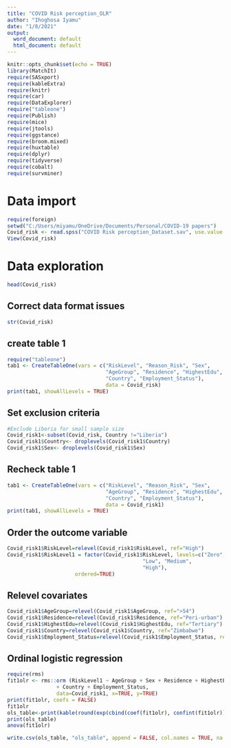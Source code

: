 ---
title: "COVID Risk perception_OLR"
author: "Ihoghosa Iyamu"
date: "1/8/2021"
output:
  word_document: default
  html_document: default
---

```{r setup, include=FALSE}
knitr::opts_chunk$set(echo = TRUE)
library(MatchIt)
require(SASxport)
require(kableExtra)
require(knitr)
require(car)
require(DataExplorer)
require("tableone")
require(Publish)
require(mice)
require(jtools)
require(ggstance)
require(broom.mixed)
require(huxtable)
require(dplyr)
require(tidyverse)
require(cobalt)
require(survminer)
```

# Data import
```{r}
require(foreign)
setwd("C:/Users/miyamu/OneDrive/Documents/Personal/COVID-19 papers")
Covid_risk <- read.spss("COVID Risk perception_Dataset.sav", use.value.label=TRUE, to.data.frame=TRUE)
View(Covid_risk)
```

# Data exploration 
```{r}
head(Covid_risk)
```

## Correct data format issues 
```{r}
str(Covid_risk)
```
## create table 1

```{r}
require("tableone")
tab1 <- CreateTableOne(vars = c("RiskLevel", "Reason_Risk", "Sex", 
                                "AgeGroup", "Residence", "HighestEdu",
                                "Country", "Employment_Status"),
                                data = Covid_risk)
print(tab1, showAllLevels = TRUE)
```
## Set exclusion criteria 
```{r}
#Exclude Liberia for small sample size
Covid_risk1<-subset(Covid_risk, Country !="Liberia")
Covid_risk1$Country<- droplevels(Covid_risk1$Country)
Covid_risk1$Sex<- droplevels(Covid_risk1$Sex)
```

## Recheck table 1
```{r}
tab1 <- CreateTableOne(vars = c("RiskLevel", "Reason_Risk", "Sex", 
                                "AgeGroup", "Residence", "HighestEdu",
                                "Country", "Employment_Status"),
                                data = Covid_risk1)
print(tab1, showAllLevels = TRUE)
```
## Order the outcome variable
```{r}
Covid_risk1$RiskLevel=relevel(Covid_risk1$RiskLevel, ref="High")
Covid_risk1$RiskLevel1 = factor(Covid_risk1$RiskLevel, levels=c("Zero", 
                                            "Low", "Medium",
                                            "High"), 
                      ordered=TRUE)
```

## Relevel covariates 
```{r}
Covid_risk1$AgeGroup=relevel(Covid_risk1$AgeGroup, ref=">54")
Covid_risk1$Residence=relevel(Covid_risk1$Residence, ref="Peri-urban")
Covid_risk1$HighestEdu=relevel(Covid_risk1$HighestEdu, ref="Tertiary")
Covid_risk1$Country=relevel(Covid_risk1$Country, ref="Zimbabwe")
Covid_risk1$Employment_Status=relevel(Covid_risk1$Employment_Status, ref="Government")
```


## Ordinal logistic regression
```{r olr, cache=TRUE}
require(rms)
fit1olr <- rms::orm (RiskLevel1 ~ AgeGroup + Sex + Residence + HighestEdu
                + Country + Employment_Status, 
                data=Covid_risk1, x=TRUE, y=TRUE)
print(fit1olr, coefs = FALSE)
fit1olr
ols_table<-print(kable(round(exp(cbind(coef(fit1olr), confint(fit1olr))),3)))
print(ols_table)
anova(fit1olr)
```
```{r}
write.csv(ols_table, "ols_table", append = FALSE, col.names = TRUE, na = "NA")
```




